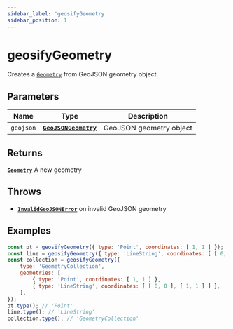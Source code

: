 ```yaml
---
sidebar_label: 'geosifyGeometry'
sidebar_position: 1
---
```


# geosifyGeometry

Creates a [`Geometry`](../types/Geometry/index.mdx) from GeoJSON geometry object.

## Parameters

| Name | Type | Description |
| --- | :-: | --- |
| `geojson` | [**`GeoJSONGeometry`**](https://datatracker.ietf.org/doc/html/rfc7946#section-3.1) | GeoJSON geometry object |

## Returns

[**`Geometry`**](../types/Geometry/index.mdx) A new geometry

## Throws

- [**`InvalidGeoJSONError`**](../types/errors.mdx#InvalidGeoJSONError) on invalid GeoJSON geometry

## Examples

```js live
const pt = geosifyGeometry({ type: 'Point', coordinates: [ 1, 1 ] });
const line = geosifyGeometry({ type: 'LineString', coordinates: [ [ 0, 0 ], [ 1, 1 ] ] });
const collection = geosifyGeometry({
    type: 'GeometryCollection',
    geometries: [
        { type: 'Point', coordinates: [ 1, 1 ] },
        { type: 'LineString', coordinates: [ [ 0, 0 ], [ 1, 1 ] ] },
    ],
});
pt.type(); // 'Point'
line.type(); // 'LineString'
collection.type(); // 'GeometryCollection'
```
